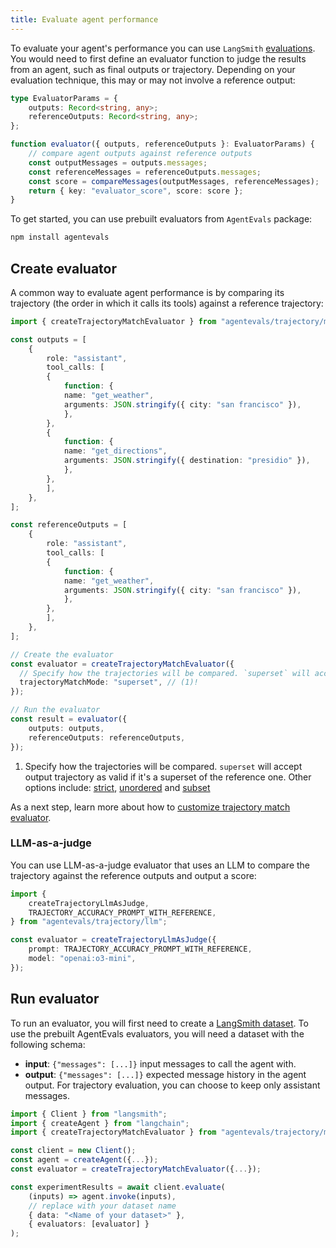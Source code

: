 ```yaml
---
title: Evaluate agent performance
---
```



<AlphaCallout />

To evaluate your agent's performance you can use `LangSmith` [evaluations](https://docs.smith.langchain.com/evaluation). You would need to first define an evaluator function to judge the results from an agent, such as final outputs or trajectory. Depending on your evaluation technique, this may or may not involve a reference output:



```typescript
type EvaluatorParams = {
    outputs: Record<string, any>;
    referenceOutputs: Record<string, any>;
};

function evaluator({ outputs, referenceOutputs }: EvaluatorParams) {
    // compare agent outputs against reference outputs
    const outputMessages = outputs.messages;
    const referenceMessages = referenceOutputs.messages;
    const score = compareMessages(outputMessages, referenceMessages);
    return { key: "evaluator_score", score: score };
}
```


To get started, you can use prebuilt evaluators from `AgentEvals` package:



```bash
npm install agentevals
```


## Create evaluator

A common way to evaluate agent performance is by comparing its trajectory (the order in which it calls its tools) against a reference trajectory:



```typescript
import { createTrajectoryMatchEvaluator } from "agentevals/trajectory/match";

const outputs = [
    {
        role: "assistant",
        tool_calls: [
        {
            function: {
            name: "get_weather",
            arguments: JSON.stringify({ city: "san francisco" }),
            },
        },
        {
            function: {
            name: "get_directions",
            arguments: JSON.stringify({ destination: "presidio" }),
            },
        },
        ],
    },
];

const referenceOutputs = [
    {
        role: "assistant",
        tool_calls: [
        {
            function: {
            name: "get_weather",
            arguments: JSON.stringify({ city: "san francisco" }),
            },
        },
        ],
    },
];

// Create the evaluator
const evaluator = createTrajectoryMatchEvaluator({
  // Specify how the trajectories will be compared. `superset` will accept output trajectory as valid if it's a superset of the reference one. Other options include: strict, unordered and subset
  trajectoryMatchMode: "superset", // (1)!
});

// Run the evaluator
const result = evaluator({
    outputs: outputs,
    referenceOutputs: referenceOutputs,
});
```


1. Specify how the trajectories will be compared. `superset` will accept output trajectory as valid if it's a superset of the reference one. Other options include: [strict](https://github.com/langchain-ai/agentevals?tab=readme-ov-file#strict-match), [unordered](https://github.com/langchain-ai/agentevals?tab=readme-ov-file#unordered-match) and [subset](https://github.com/langchain-ai/agentevals?tab=readme-ov-file#subset-and-superset-match)

As a next step, learn more about how to [customize trajectory match evaluator](https://github.com/langchain-ai/agentevals?tab=readme-ov-file#agent-trajectory-match).

### LLM-as-a-judge

You can use LLM-as-a-judge evaluator that uses an LLM to compare the trajectory against the reference outputs and output a score:



```typescript
import {
    createTrajectoryLlmAsJudge,
    TRAJECTORY_ACCURACY_PROMPT_WITH_REFERENCE,
} from "agentevals/trajectory/llm";

const evaluator = createTrajectoryLlmAsJudge({
    prompt: TRAJECTORY_ACCURACY_PROMPT_WITH_REFERENCE,
    model: "openai:o3-mini",
});
```


## Run evaluator

To run an evaluator, you will first need to create a [LangSmith dataset](https://docs.smith.langchain.com/evaluation/concepts#datasets). To use the prebuilt AgentEvals evaluators, you will need a dataset with the following schema:

* **input**: `{"messages": [...]}` input messages to call the agent with.
* **output**: `{"messages": [...]}` expected message history in the agent output. For trajectory evaluation, you can choose to keep only assistant messages.



```typescript
import { Client } from "langsmith";
import { createAgent } from "langchain";
import { createTrajectoryMatchEvaluator } from "agentevals/trajectory/match";

const client = new Client();
const agent = createAgent({...});
const evaluator = createTrajectoryMatchEvaluator({...});

const experimentResults = await client.evaluate(
    (inputs) => agent.invoke(inputs),
    // replace with your dataset name
    { data: "<Name of your dataset>" },
    { evaluators: [evaluator] }
);
```

